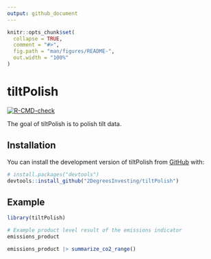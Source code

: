 ```yaml
---
output: github_document
---
```


<!-- README.md is generated from README.Rmd. Please edit that file -->

```r
knitr::opts_chunk$set(
  collapse = TRUE,
  comment = "#>",
  fig.path = "man/figures/README-",
  out.width = "100%"
)
```

# tiltPolish

<!-- badges: start -->
[![R-CMD-check](https://github.com/2DegreesInvesting/tiltPolish/actions/workflows/R-CMD-check.yaml/badge.svg)](https://github.com/2DegreesInvesting/tiltPolish/actions/workflows/R-CMD-check.yaml)
<!-- badges: end -->

The goal of tiltPolish is to polish tilt data.

## Installation

You can install the development version of tiltPolish from [GitHub](https://github.com/) with:

``` r
# install.packages("devtools")
devtools::install_github("2DegreesInvesting/tiltPolish")
```

## Example

```r
library(tiltPolish)

# Example product level result of the emissions indicator
emissions_product

emissions_product |> summarize_co2_range()
```
